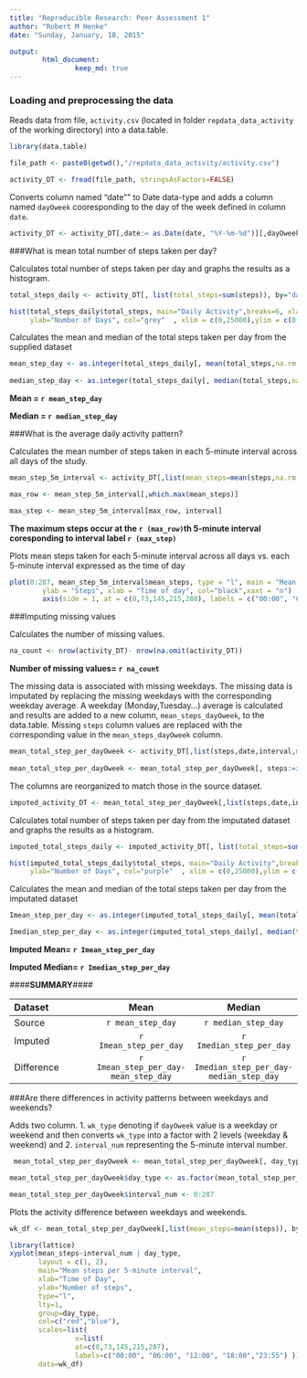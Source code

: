 ```yaml
---
title: "Reproducible Research: Peer Assessment 1"
author: "Robert M Henke"
date: "Sunday, January, 18, 2015"

output:
        html_document:
                keep_md: true
---
```


### Loading and preprocessing the data

Reads data from file, `activity.csv` (located in folder `repdata_data_activity` of the working directory) into a data.table.
```r
library(data.table)

file_path <- paste0(getwd(),"/repdata_data_activity/activity.csv")

activity_DT <- fread(file_path, stringsAsFactors=FALSE)
```

Converts column named "date"" to Date data-type and adds a column named `dayOweek` cooresponding to the day of the week defined in column `date`. 
```r
activity_DT <- activity_DT[,date:= as.Date(date, "%Y-%m-%d")][,dayOweek:=weekdays(date)]
```

###What is mean total number of steps taken per day?

Calculates total number of steps taken per day and graphs the results as a histogram.
```r
total_steps_daily <- activity_DT[, list(total_steps=sum(steps)), by="date"]

hist(total_steps_daily$total_steps, main="Daily Activity",breaks=6, xlab="Total Steps each Day", 
     ylab="Number of Days", col="grey"  , xlim = c(0,25000),ylim = c(0,35))
```

Calculates the mean and median of the total steps taken per day from the supplied dataset           
```r
mean_step_day <- as.integer(total_steps_daily[, mean(total_steps,na.rm = TRUE )])
                                 
median_step_day <- as.integer(total_steps_daily[, median(total_steps,na.rm = TRUE)])


```
**Mean = `r mean_step_day`**  

**Median = `r median_step_day`**

###What is the average daily activity pattern?

Calculates the mean number of steps taken in each 5-minute interval across all days of the study.  
```r
mean_step_5m_interval <- activity_DT[,list(mean_steps=mean(steps,na.rm = TRUE)), by="interval"]

max_row <- mean_step_5m_interval[,which.max(mean_steps)]

max_step <- mean_step_5m_interval[max_row, interval]
```   
**The maximum steps occur at the `r (max_row)`th 5-minute interval coresponding to interval label `r (max_step)`**


Plots mean steps taken for each 5-minute interval across all days vs. each 5-minute interval expressed as the time of day
```r
plot(0:287, mean_step_5m_interval$mean_steps, type = "l", main = "Mean steps per 5-minute interval", 
        ylab = "Steps", xlab = "Time of day", col="black",xaxt = "n")
        axis(side = 1, at = c(0,73,145,215,288), labels = c("00:00", "06:00", "12:00", "18:00","23:55"))
```

###Imputing missing values

Calculates the number of missing values.
```r
na_count <- nrow(activity_DT)- nrow(na.omit(activity_DT)) 
```
**Number of missing values= `r na_count`**

The missing data is associated with missing weekdays. The missing data is imputated by replacing the missing weekdays with the corresponding weekday average.
A weekday (Monday,Tuesday...) average is calculated and results are added to a new column, `mean_steps_dayOweek`, to the data.table. Missing `steps` column values are replaced with the corresponding value in the `mean_steps_dayOweek` column. 
```r
mean_total_step_per_dayOweek <- activity_DT[,list(steps,date,interval,mean_steps_dayOweek=mean(steps,na.rm = TRUE)),by="dayOweek"]
                                                
mean_total_step_per_dayOweek <- mean_total_step_per_dayOweek[, steps:=ifelse(is.na(steps), mean_steps_dayOweek,steps)]
```

The columns are reorganized to match those in the source dataset.
```r
imputed_activity_DT <- mean_total_step_per_dayOweek[,list(steps,date,interval)]
```
 
Calculates total number of steps taken per day from the imputated dataset and graphs the results as a histogram.       
```r
imputed_total_steps_daily <- imputed_activity_DT[, list(total_steps=sum(steps)), by="date"]

hist(imputed_total_steps_daily$total_steps, main="Daily Activity",breaks=6, xlab="Total Steps Each Day", 
     ylab="Number of Days", col="purple"  , xlim = c(0,25000),ylim = c(0,35))
```

Calculates the mean and median of the total steps taken per day from the imputated dataset    
```r
Imean_step_per_day <- as.integer(imputed_total_steps_daily[, mean(total_steps, na.rm = TRUE)])

Imedian_step_per_day <- as.integer(imputed_total_steps_daily[, median(total_steps,na.rm = TRUE)])
```

**Imputed Mean= `r Imean_step_per_day`**

**Imputed Median= `r Imedian_step_per_day`**



####**SUMMARY**####

|**Dataset**| **Mean** |**Median** |
|:----------|:----:|:--------:|
|Source |`r mean_step_day`|`r median_step_day`|
|Imputed|`r Imean_step_per_day`|`r Imedian_step_per_day`|
|Difference|`r Imean_step_per_day- mean_step_day`|`r Imedian_step_per_day-median_step_day`|

###Are there differences in activity patterns between weekdays and weekends?

Adds two column. 1. `wk_type` denoting if `dayOweek` value is a weekday or weekend and then converts `wk_type` into a factor with 2 levels (weekday & weekend) and  2. `interval_num` representing the 5-minute interval number.
```r
 mean_total_step_per_dayOweek <- mean_total_step_per_dayOweek[, day_type:=ifelse( (dayOweek=="Saturday") | (dayOweek=="Sunday") , "weekend", "weekday")]

mean_total_step_per_dayOweek$day_type <- as.factor(mean_total_step_per_dayOweek$day_type )

mean_total_step_per_dayOweek$interval_num <- 0:287

```
Plots the activity difference between weekdays and weekends.
```r
wk_df <- mean_total_step_per_dayOweek[,list(mean_steps=mean(steps)), by="interval_num,day_type"]

library(lattice)
xyplot(mean_steps~interval_num | day_type,
       layout = c(1, 2),
       main="Mean steps per 5-minute interval",
       xlab="Time of Day",
       ylab="Number of steps",
       type="l",
       lty=1,
       group=day_type,
       col=c("red","blue"),
       scales=list(
                x=list(
                at=c(0,73,145,215,287),
                labels=c("00:00", "06:00", "12:00", "18:00","23:55") )),               
       data=wk_df)
```

